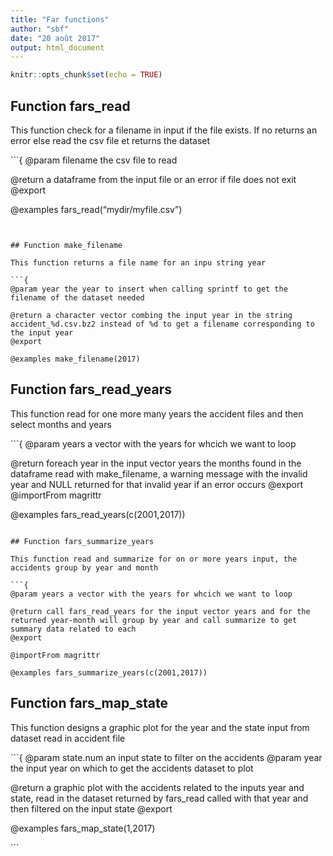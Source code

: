 ---
title: "Far functions"
author: "sbf"
date: "20 août 2017"
output: html_document
---

```{r setup, include=FALSE}
knitr::opts_chunk$set(echo = TRUE)
```

## Function fars_read 

This function check for a filename in input if the file exists. If no returns an error else read the csv file et returns the dataset

```{
@param filename the csv file to read

@return a dataframe from the input file or an error if file does not exit
@export

@examples fars_read("mydir/myfile.csv")
```


## Function make_filename 

This function returns a file name for an inpu string year

```{
@param year the year to insert when calling sprintf to get the filename of the dataset needed

@return a character vector combing the input year in the string accident_%d.csv.bz2 instead of %d to get a filename corresponding to the input year
@export

@examples make_filename(2017)

```


## Function fars_read_years 

This function read for one more many years the accident files and then select months and years

```{
@param years a vector with the years for whcich we want to loop

@return foreach year in the input vector years the months found in the dataframe read with make_filename, a warning message with the invalid year and NULL returned for that invalid year if an error occurs
@export
@importFrom magrittr

@examples fars_read_years(c(2001,2017))

```

## Function fars_summarize_years 

This function read and summarize for on or more years input, the accidents group by year and month

```{
@param years a vector with the years for whcich we want to loop

@return call fars_read_years for the input vector years and for the returned year-month will group by year and call summarize to get summary data related to each
@export

@importFrom magrittr

@examples fars_summarize_years(c(2001,2017))

```

## Function fars_map_state 

This function designs a graphic plot for the year and the state input from dataset read in accident file

```{
@param state.num an input state to filter on the accidents
@param year the input year on which to get the accidents dataset to plot

@return a graphic plot with the accidents related to the inputs year and state, read in the dataset returned by fars_read called with that year and then filtered on the input state
@export

@examples fars_map_state(1,2017)

```
